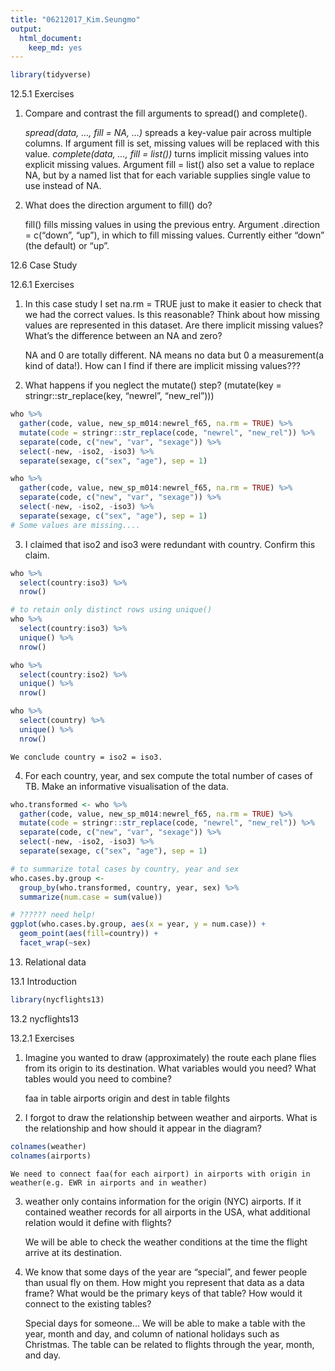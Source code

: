 ```yaml
---
title: "06212017_Kim.Seungmo"
output:
  html_document:
    keep_md: yes
---
```


```r
library(tidyverse)
```


12.5.1 Exercises

1. Compare and contrast the fill arguments to spread() and complete().

    _spread(data, ..., fill = NA, ...)_ spreads a key-value pair across multiple columns. If argument fill is set, missing values will be replaced with this value. 
    _complete(data, ..., fill = list())_ turns implicit missing values into explicit missing values. Argument fill = list() also set a value to replace NA, but by a named list that for each variable supplies single value to use instead of NA.

 

2. What does the direction argument to fill() do?

    fill() fills missing values in using the previous entry.  Argument .direction = c("down", "up"), in which to fill missing values. Currently either "down" (the default) or "up".

12.6 Case Study

12.6.1 Exercises

1. In this case study I set na.rm = TRUE just to make it easier to check that we had the correct values. Is this reasonable? Think about how missing values are represented in this dataset. Are there implicit missing values? What’s the difference between an NA and zero?

    NA and 0 are totally different.  NA means no data but 0 a measurement(a kind of data!).  How can I find if there are implicit missing values???



2. What happens if you neglect the mutate() step? (mutate(key = stringr::str_replace(key, "newrel", "new_rel")))


```r
who %>%
  gather(code, value, new_sp_m014:newrel_f65, na.rm = TRUE) %>% 
  mutate(code = stringr::str_replace(code, "newrel", "new_rel")) %>%
  separate(code, c("new", "var", "sexage")) %>% 
  select(-new, -iso2, -iso3) %>% 
  separate(sexage, c("sex", "age"), sep = 1)
```

```r
who %>%
  gather(code, value, new_sp_m014:newrel_f65, na.rm = TRUE) %>% 
  separate(code, c("new", "var", "sexage")) %>% 
  select(-new, -iso2, -iso3) %>% 
  separate(sexage, c("sex", "age"), sep = 1)
# Some values are missing....
```

3. I claimed that iso2 and iso3 were redundant with country. Confirm this claim.
```r
who %>%
  select(country:iso3) %>%
  nrow()
```
```r
# to retain only distinct rows using unique()
who %>%
  select(country:iso3) %>%
  unique() %>%
  nrow()

who %>%
  select(country:iso2) %>%
  unique() %>%
  nrow()

who %>%
  select(country) %>%
  unique() %>%
  nrow()
```

    We conclude country = iso2 = iso3.
 

4. For each country, year, and sex compute the total number of cases of TB. Make an informative visualisation of the data.
```r
who.transformed <- who %>%
  gather(code, value, new_sp_m014:newrel_f65, na.rm = TRUE) %>% 
  mutate(code = stringr::str_replace(code, "newrel", "new_rel")) %>%
  separate(code, c("new", "var", "sexage")) %>% 
  select(-new, -iso2, -iso3) %>% 
  separate(sexage, c("sex", "age"), sep = 1)
```

```r
# to summarize total cases by country, year and sex
who.cases.by.group <-
  group_by(who.transformed, country, year, sex) %>% 
  summarize(num.case = sum(value))   
```
```r
# ?????? need help!
ggplot(who.cases.by.group, aes(x = year, y = num.case)) +
  geom_point(aes(fill=country)) +
  facet_wrap(~sex)
```


13. Relational data

13.1 Introduction

```r
library(nycflights13)
```

13.2 nycflights13

13.2.1 Exercises

1. Imagine you wanted to draw (approximately) the route each plane flies from its origin to its destination. What variables would you need? What tables would you need to combine?

    faa in table airports    origin and dest in table filghts

2. I forgot to draw the relationship between weather and airports. What is the relationship and how should it appear in the diagram?
```r
colnames(weather)
colnames(airports)
```

    We need to connect faa(for each airport) in airports with origin in weather(e.g. EWR in airports and in weather)
    
3. weather only contains information for the origin (NYC) airports. If it contained weather records for all airports in the USA, what additional relation would it define with flights?

     We will be able to check the weather conditions at the time the flight arrive at its destination.

4. We know that some days of the year are “special”, and fewer people than usual fly on them. How might you represent that data as a data frame? What would be the primary keys of that table? How would it connect to the existing tables?

    Special days for someone... We will be able to make a table with the year, month and day, and column of national holidays such as Christmas. The table can be related to flights through the year, month, and day.
